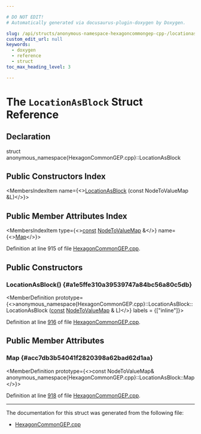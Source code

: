 ```yaml
---

# DO NOT EDIT!
# Automatically generated via docusaurus-plugin-doxygen by Doxygen.

slug: /api/structs/anonymous-namespace-hexagoncommongep-cpp-/locationasblock
custom_edit_url: null
keywords:
  - doxygen
  - reference
  - struct
toc_max_heading_level: 3

---
```





# The `LocationAsBlock` Struct Reference

<DoxygenPage pluginConfig={pluginConfig}>



## Declaration

<CodeBlock>struct anonymous_namespace{HexagonCommonGEP.cpp}::LocationAsBlock</CodeBlock>

## Public Constructors Index

<MembersIndex>

<MembersIndexItem
  name={<><a href="#a1e5ffe310a39539747a84bc56a80c5db">LocationAsBlock</a> (const NodeToValueMap &amp;L)</>}>
</MembersIndexItem>

</MembersIndex>

## Public Member Attributes Index

<MembersIndex>

<MembersIndexItem
  type={<><a href="/docs/api/files/lib/lib/target/lib/target/aarch64/aarch64promoteconstant-cpp/#a90f8350fecae261c25be85d38b451bff">const</a> <a href="/docs/api/namespaces/anonymous-hexagoncommongep-cpp-/#a28658531264a81fb459c3fbe1fecb2fb">NodeToValueMap</a> &amp;</>}
  name={<><a href="#acc7db3b54041f2820398a62bad62d1aa">Map</a></>}>
</MembersIndexItem>

</MembersIndex>


Definition at line 915 of file <a href="/docs/api/files/lib/lib/target/lib/target/hexagon/hexagoncommongep-cpp">HexagonCommonGEP.cpp</a>.

<SectionDefinition>

## Public Constructors

### LocationAsBlock() {#a1e5ffe310a39539747a84bc56a80c5db}

<MemberDefinition
  prototype={<>anonymous&#95;namespace&#123;HexagonCommonGEP.cpp&#125;::LocationAsBlock::LocationAsBlock (<a href="/docs/api/files/lib/lib/target/lib/target/aarch64/aarch64promoteconstant-cpp/#a90f8350fecae261c25be85d38b451bff">const</a> <a href="/docs/api/namespaces/anonymous-hexagoncommongep-cpp-/#a28658531264a81fb459c3fbe1fecb2fb">NodeToValueMap</a> &amp; L)</>}
  labels = {["inline"]}>

Definition at line <a href="/docs/api/files/lib/lib/target/lib/target/hexagon/hexagoncommongep-cpp/#l00916">916</a> of file <a href="/docs/api/files/lib/lib/target/lib/target/hexagon/hexagoncommongep-cpp">HexagonCommonGEP.cpp</a>.
</MemberDefinition>

</SectionDefinition>

<SectionDefinition>

## Public Member Attributes

### Map {#acc7db3b54041f2820398a62bad62d1aa}

<MemberDefinition
  prototype={<>const NodeToValueMap&amp; anonymous&#95;namespace&#123;HexagonCommonGEP.cpp&#125;::LocationAsBlock::Map</>}>

Definition at line <a href="/docs/api/files/lib/lib/target/lib/target/hexagon/hexagoncommongep-cpp/#l00918">918</a> of file <a href="/docs/api/files/lib/lib/target/lib/target/hexagon/hexagoncommongep-cpp">HexagonCommonGEP.cpp</a>.
</MemberDefinition>

</SectionDefinition>

<hr/>

The documentation for this struct was generated from the following file:

<ul>
<li><a href="/docs/api/files/lib/lib/target/lib/target/hexagon/hexagoncommongep-cpp">HexagonCommonGEP.cpp</a></li>
</ul>

</DoxygenPage>
